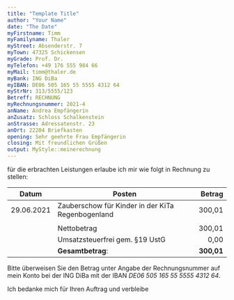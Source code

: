 ```yaml
---
title: "Template Title"
author: "Your Name"
date: "The Date"
myFirstname: Timm
myFamilyname: Thaler
myStreet: Absenderstr. 7
myTown: 47325 Schickensen
myGrade: Prof. Dr.
myTelefon: +49 176 555 984 66
myMail: timm@thaler.de
myBank: ING DiBa
myIBAN: DE06 505 165 55 5555 4312 64
myStrNr: 313/5555/123
Betreff: RECHNUNG
myRechnungsnummer: 2021-4
anName: Andrea Empfängerin
anZusatz: Schloss Schalkenstein
anStrasse: Adressatenstr. 23
anOrt: 22204 Briefkasten
opening: Sehr geehrte Frau Empfängerin
closing: Mit freundlichen Grüßen
output: MyStyle::meinerechnung
---
```



für die erbrachten Leistungen erlaube ich mir wie folgt in Rechnung zu stellen:



|  **Datum** |                 **Posten**                          | **Betrag**|
|------------|-----------------------------------------------------|----------:|
| 29.06.2021 | Zauberschow für Kinder in der KiTa Regenbogenland   |     300,01|
|            |                                                     |           |
|            |                                         Nettobetrag |     300,01|
|            |                      Umsatzsteuerfrei gem. §19 UstG |       0,00|
|            |                                    **Gesamtbetrag**:| **300,01**|




Bitte überweisen Sie den Betrag unter Angabe der Rechnungsnummer auf mein Konto bei der ING DiBa
mit der IBAN *DE06 505 165 55 5555 4312 64*.

Ich bedanke mich für Ihren Auftrag und verbleibe

